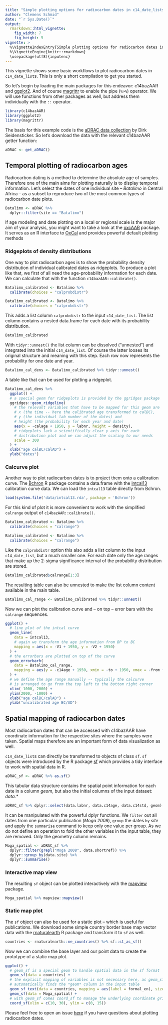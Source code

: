 ```yaml
---
title: "Simple plotting options for radiocarbon dates in c14_date_lists"
author: "Clemens Schmid"
date: "`r Sys.Date()`"
output: 
  rmarkdown::html_vignette:
    fig_width: 7
    fig_height: 5
vignette: >
  %\VignetteIndexEntry{Simple plotting options for radiocarbon dates in c14_date_lists}
  %\VignetteEngine{knitr::rmarkdown}
  \usepackage[utf8]{inputenc}
---
```


This vignette shows some basic workflows to plot radiocarbon dates in `c14_date_list`s. This is only a short compilation to get you started.

So let's begin by loading the main packages for this endeavor: c14bazAAR and [ggplot2](https://CRAN.R-project.org/package=ggplot2). And of course [magrittr](https://CRAN.R-project.org/package=magrittr) to enable the pipe (`%>%`) operator. We will use functions from other packages as well, but address them individually with the `::` operator. 

```r
library(c14bazAAR)
library(ggplot2)
library(magrittr)
```

The basis for this example code is the [aDRAC data collection](https://github.com/dirkseidensticker/aDRAC) by Dirk Seidensticker. So let's download the data with the relevant c14bazAAR getter function: 

```r
aDRAC <- get_aDRAC()
```

## Temporal plotting of radiocarbon ages

Radiocarbon dating is a method to determine the absolute age of samples. Therefore one of the main aims for plotting naturally is to display temporal information. Let's select the dates of one individual site -- *Batalimo* in Central Africa -- as a subset to reproduce two of the most common types of radiocarbon date plots.

```r
Batalimo <- aDRAC %>%
  dplyr::filter(site == "Batalimo")
```

If age modeling and date plotting on a local or regional scale is the major aim of your analysis, you might want to take a look at the [oxcAAR](https://CRAN.R-project.org/package=oxcAAR) package. It serves as an R interface to [OxCal](https://c14.arch.ox.ac.uk/oxcal.html) and provides powerful default plotting methods

### Ridgeplots of density distributions

One way to plot radiocarbon ages is to show the probability density distribution of individual calibrated dates as ridgeplots. To produce a plot like that, we first of all need the age-probability information for each date. We can calculate that with the function `c14bazAAR::calibrate()`. 

```r
Batalimo_calibrated <- Batalimo %>%
  calibrate(choices = "calprobdistr")
```

```r
Batalimo_calibrated <- Batalimo %>%
  calibrate(choices = "calprobdistr")
```

This adds a list column `calprobdistr` to the input `c14_date_list`. The list column contains a nested data.frame for each date with its probability distribution. 

```r
Batalimo_calibrated
```

With `tidyr::unnest()` the list column can be dissolved ("unnested") and integrated into the initial `c14_date_list`. Of course the latter looses its original structure and meaning with this step. Each row now represents the probability for one date and year.

```r
Batalimo_cal_dens <- Batalimo_calibrated %>% tidyr::unnest()
```

A table like that can be used for plotting a ridgeplot. 

```r
Batalimo_cal_dens %>%
  ggplot() +
  # a special geom for ridgeplots is provided by the ggridges package
  ggridges::geom_ridgeline(
    # the relevant variables that have to be mapped for this geom are 
    # x (the time -- here the calibrated age transformed to calBC), 
    # y (the individual lab number of the dates) and
    # height (the probability for each year and date) 
    aes(x = -calage + 1950, y = labnr, height = density),
    # ridgeplots lack a scientifically clear y axis for each 
    # distribution plot and we can adjust the scaling to our needs
    scale = 300
  ) +
  xlab("age calBC/calAD") +
  ylab("dates")
```

### Calcurve plot

Another way to plot radiocarbon dates is to project them onto a calibration curve. The [Bchron](https://CRAN.R-project.org/package=Bchron) R package contains a data.frame with the [intcal13](https://www.doi.org/10.2458/azu_js_rc.55.16947) calibration curve data. We can load the `intcal13` table directly from Bchron.

```r
load(system.file('data/intcal13.rda', package = 'Bchron'))
```

For this kind of plot it is more convenient to work with the simplified `calrange` output of `c14bazAAR::calibrate()`.

```r
Batalimo_calibrated <- Batalimo %>%
  calibrate(choices = "calrange")
```

```r
Batalimo_calibrated <- Batalimo %>%
  calibrate(choices = "calrange")
```

Like the `calprobdistr` option this also adds a list column to the input `c14_date_list`, but a much smaller one. For each date only the age ranges that make up the 2-sigma significance interval of the probability distribution are stored.

```r
Batalimo_calibrated$calrange[1:3]
```

The resulting table can also be unnested to make the list column content available in the main table.

```r
Batalimo_cal_range <- Batalimo_calibrated %>% tidyr::unnest()
```

Now we can plot the calibration curve and -- on top -- error bars with the `calrange` sequences.

```r
ggplot() +
  # line plot of the intcal curve
  geom_line(
    data = intcal13,
    # again we transform the age information from BP to BC
    mapping = aes(x = -V1 + 1950, y = -V2 + 1950)
  ) +
  # the errorbars are plotted on top of the curve
  geom_errorbarh(
    data = Batalimo_cal_range,
    mapping = aes(y = -c14age + 1950, xmin = -to + 1950, xmax = -from + 1950)
  ) +
  # we define the age range manually -- typically the calcurve
  # is arranged to go from the top left to the bottom right corner
  xlim(-1000, 2000) +
  ylim(2000, -1000) +
  xlab("age calBC/calAD") +
  ylab("uncalibrated age BC/AD")
```

## Spatial mapping of radiocarbon dates

Most radiocarbon dates that can be accessed with c14bazAAR have coordinate information for the respective sites where the samples were taken. Spatial maps therefore are an important form of data visualization as well.

`c14_date_list`s can directly be transformed to objects of class `sf`. `sf` objects were introduced by the R package [sf](https://CRAN.R-project.org/package=sf) which provides a tidy interface to work with spatial data in R.

```r
aDRAC_sf <- aDRAC %>% as.sf()
```

This tabular data structure contains the spatial point information for each date in a column *geom*, but also the initial columns of the input dataset: *data.\**

```r
aDRAC_sf %>% dplyr::select(data.labnr, data.c14age, data.c14std, geom)
```

It can be manipulated with the powerful dplyr functions. We `filter` out all dates from one particular publication (*Moga 2008*), `group` the dates `by` *site* and apply the `summarise` command to keep only one value per group. As we do not define an operation to fold the other variables in the input table, they are removed. Only the geometry column remains.

```r
Moga_spatial <- aDRAC_sf %>%
  dplyr::filter(grepl("Moga 2008", data.shortref)) %>%
  dplyr::group_by(data.site) %>%
  dplyr::summarise()
```

### Interactive map view

The resulting `sf` object can be plotted interactively with the [mapview](https://CRAN.R-project.org/package=mapview) package. 

```r
Moga_spatial %>% mapview::mapview()
```

### Static map plot

The `sf` object can also be used for a static plot -- which is useful for publications. We download some simple country border base map vector data with the [rnaturalearth](https://CRAN.R-project.org/package=rnaturalearth) R package and transform it to `sf` as well.

```r
countries <- rnaturalearth::ne_countries() %>% sf::st_as_sf()
```

Now we can combine the base layer and our point data to create the prototype of a static map plot. 

```r
ggplot() +
  # geom_sf is a special geom to handle spatial data in the sf format
  geom_sf(data = countries) +
  # the explicit mapping of variables is not necessary here, as geom_sf 
  # automatically finds the *geom* column in the input table
  geom_sf_text(data = countries, mapping = aes(label = formal_en), size = 2) +
  geom_sf(data = Moga_spatial) +
  # with geom_sf comes coord_sf to manage the underlying coordinate grid
  coord_sf(xlim = c(10, 30), ylim = c(0, 15))
```

Please feel free to open an issue [here](https://github.com/ISAAKiel/c14bazAAR/issues) if you have questions about plotting radiocarbon dates.
